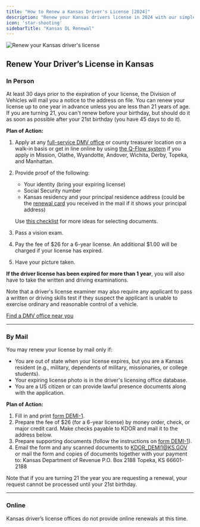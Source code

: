 ```yaml
---
title: "How to Renew a Kansas Driver's License [2024]"
description: "Renew your Kansas drivers license in 2024 with our simple, step-by-step guide. Find all the necessary requirements, forms, fees, and online renewal options to ensure a hassle-free experience. Stay legal and avoid fines - start your renewal process now!"
icon: 'star-shooting'
sidebarTitle: "Kansas DL Renewal"
---
```

![Renew your Kansas driver's license](https://driving-tests.org/wp-content/uploads/2024/07/renew-kansas-drivers-license.jpg)
## Renew Your Driver’s License in Kansas

### In Person

At least 30 days prior to the expiration of your license, the Division of Vehicles will mail you a notice to the address on file. You can renew your license up to one year in advance unless you are less than 21 years of age. If you are turning 21, you can't renew before your birthday, but should do it as soon as possible after your 21st birthday (you have 45 days to do it).

**Plan of Action:**
1. Apply at any [full-service DMV office](https://driving-tests.org/dmv-near-me/kansas-dmv-office-locations/) or county treasurer location on a walk-in basis or get in line online by using [the Q-Flow system](http://getinline.kdor.ks.gov/WebAppt/WizardTicket/Services) if you apply in Mission, Olathe, Wyandotte, Andover, Wichita, Derby, Topeka, and Manhattan.
2. Provide proof of the following:
   - Your identity (bring your expiring license)
   - Social Security number
   - Kansas residency and your principal residence address (could be the [renewal card](https://www.ksrevenue.org/img/ren_card.jpg) you received in the mail if it shows your principal address)

   Use [this checklist](https://www.ksrevenue.org/pdf/de56a.pdf) for more ideas for selecting documents.
3. Pass a vision exam.
4. Pay the fee of $26 for a 6-year license. An additional $1.00 will be charged if your license has expired.
5. Have your picture taken.

**If the driver license has been expired for more than 1 year**, you will also have to take the written and driving examinations.

Note that a driver's license examiner may also require any applicant to pass a written or driving skills test if they suspect the applicant is unable to exercise ordinary and reasonable control of a vehicle.

[Find a DMV office near you](https://driving-tests.org/dmv-near-me/)

---

### By Mail

You may renew your license by mail only if:
- You are out of state when your license expires, but you are a Kansas resident (e.g., military, dependents of military, missionaries, or college students).
- Your expiring license photo is in the driver's licensing office database.
- You are a US citizen or can provide lawful presence documents along with the application.

**Plan of Action:**
1. Fill in and print [form DEMI-1](https://www.ksrevenue.org/pdf/demi1.pdf).
2. Prepare the fee of $26 (for a 6-year license) by money order, check, or major credit card. Make checks payable to KDOR and mail it to the address below.
3. Prepare supporting documents (follow the instructions on [form DEMI-1](https://www.ksrevenue.org/pdf/demi1.pdf)).
4. Email the form and any scanned documents to [KDOR_DEMI1@KS.GOV](mailto:KDOR_DEMI1@KS.GOV) or mail the form and copies of documents together with your payment to:
Kansas Department of Revenue P.O. Box 2188 Topeka, KS 66601-2188


Note that if you are turning 21 the year you are requesting a renewal, your request cannot be processed until your 21st birthday.

---

### Online

Kansas driver’s license offices do not provide online renewals at this time.

<Snippet file="renewal-state-block.mdx" />